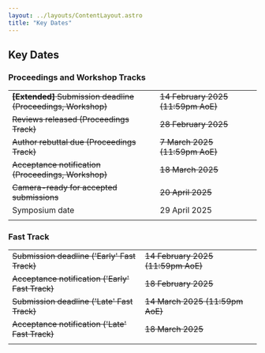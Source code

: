 ```yaml
---
layout: ../layouts/ContentLayout.astro
title: "Key Dates"
---
```



## Key Dates

### Proceedings and Workshop Tracks

|                                                                   |                                       |                                                          |
| ----------------------------------------------------------------- | ------------------------------------- | -------------------------------------------------------: |
| <s>**[Extended]** Submission deadline (Proceedings, Workshop)</s> | <s>14 February 2025 (11:59pm AoE)</s> | <s><CountdownTimer year={2025} month={2} day={14} /></s> |
| <s>Reviews released (Proceedings Track)</s>                       | <s>28 February 2025</s>               | <s><CountdownTimer year={2025} month={2} day={28} /></s> |
| <s>Author rebuttal due (Proceedings Track)</s>                    | <s>7 March 2025 (11:59pm AoE)</s>     |  <s><CountdownTimer year={2025} month={3} day={7} /></s> |
| <s>Acceptance notification (Proceedings, Workshop)</s>            | <s>18 March 2025</s>                  | <s><CountdownTimer year={2025} month={3} day={18} /></s> |
| <s>Camera-ready for accepted submissions</s>                      | <s>20 April 2025</s>                  | <s><CountdownTimer year={2025} month={4} day={20} /></s> |
| Symposium date                                                    | 29 April 2025                         |        <CountdownTimer year={2025} month={4} day={29} /> |
|                                                                   |                                       |

### Fast Track

|                                                     |                                       |                                                          |
| --------------------------------------------------- | ------------------------------------- | -------------------------------------------------------: |
| <s>Submission deadline ('Early' Fast Track)</s>     | <s>14 February 2025 (11:59pm AoE)</s> | <s><CountdownTimer year={2025} month={2} day={14} /></s> |
| <s>Acceptance notification ('Early' Fast Track)</s> | <s>18 February 2025</s>               | <s><CountdownTimer year={2025} month={2} day={18} /></s> |
| <s>Submission deadline ('Late' Fast Track)</s>      | <s>14 March 2025 (11:59pm AoE)</s>    | <s><CountdownTimer year={2025} month={3} day={14} /></s> |
| <s>Acceptance notification ('Late' Fast Track)</s>  | <s>18 March 2025</s>                  | <s><CountdownTimer year={2025} month={3} day={18} /></s> |
|                                                     |                                       |                                                          |
